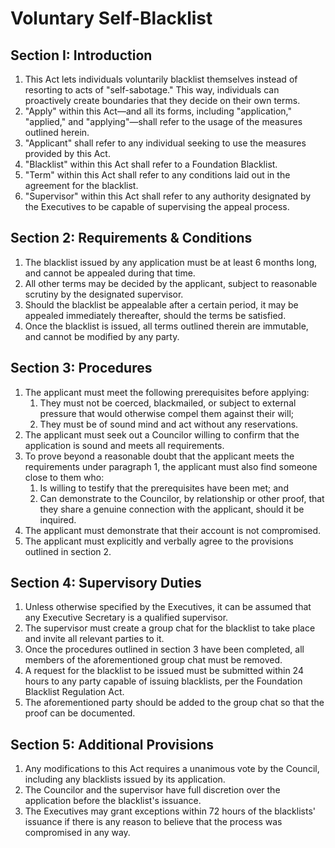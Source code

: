 # Voluntary Self-Blacklist

## Section I: Introduction

1. This Act lets individuals voluntarily blacklist themselves instead of resorting to acts of "self-sabotage." This way, individuals can proactively create boundaries that they decide on their own terms.
2. "Apply" within this Act—and all its forms, including "application," "applied," and "applying"—shall refer to the usage of the measures outlined herein.
3. "Applicant" shall refer to any individual seeking to use the measures provided by this Act.
4. "Blacklist" within this Act shall refer to a Foundation Blacklist.
5. "Term" within this Act shall refer to any conditions laid out in the agreement for the blacklist.
6. "Supervisor" within this Act shall refer to any authority designated by the Executives to be capable of supervising the appeal process.


## Section 2: Requirements & Conditions

1. The blacklist issued by any application must be at least 6 months long, and cannot be appealed during that time.
2. All other terms may be decided by the applicant, subject to reasonable scrutiny by the designated supervisor.
3. Should the blacklist be appealable after a certain period, it may be appealed immediately thereafter, should the terms be satisfied.
4. Once the blacklist is issued, all terms outlined therein are immutable, and cannot be modified by any party.

## Section 3: Procedures

1. The applicant must meet the following prerequisites before applying:
    1. They must not be coerced, blackmailed, or subject to external pressure that would otherwise compel them against their will;
    2. They must be of sound mind and act without any reservations.
2. The applicant must seek out a Councilor willing to confirm that the application is sound and meets all requirements.
3. To prove beyond a reasonable doubt that the applicant meets the requirements under paragraph 1, the applicant must also find someone close to them who:
    1. Is willing to testify that the prerequisites have been met; and
    2. Can demonstrate to the Councilor, by relationship or other proof, that they share a genuine connection with the applicant, should it be inquired.
4. The applicant must demonstrate that their account is not compromised.
5. The applicant must explicitly and verbally agree to the provisions outlined in section 2.

## Section 4: Supervisory Duties

1. Unless otherwise specified by the Executives, it can be assumed that any Executive Secretary is a qualified supervisor.
2. The supervisor must create a group chat for the blacklist to take place and invite all relevant parties to it.
3. Once the procedures outlined in section 3 have been completed, all members of the aforementioned group chat must be removed.
4. A request for the blacklist to be issued must be submitted within 24 hours to any party capable of issuing blacklists, per the Foundation Blacklist Regulation Act.
5. The aforementioned party should be added to the group chat so that the proof can be documented.

## Section 5: Additional Provisions

1. Any modifications to this Act requires a unanimous vote by the Council, including any blacklists issued by its application.
2. The Councilor and the supervisor have full discretion over the application before the blacklist's issuance.
3. The Executives may grant exceptions within 72 hours of the blacklists' issuance if there is any reason to believe that the process was compromised in any way.
